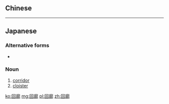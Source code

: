 {{also|迴廊}}
==Chinese==
{{zh-see|迴廊}}

----

==Japanese==
{{ja-kanjitab|回|廊}}

===Alternative forms===
* {{l/ja|廻廊}}

===Noun===
{{ja-noun|かいろう}}

# [[corridor]]
# [[cloister]]

[[ko:回廊]]
[[mg:回廊]]
[[pl:回廊]]
[[zh:回廊]]